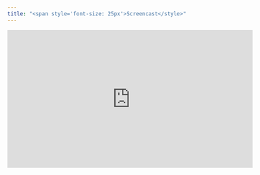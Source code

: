```yaml
---
title: "<span style='font-size: 25px'>Screencast</style>"
---
```


<iframe width="560" height="315" src="https://www.youtube.com/embed/gcFkotPL3jY" frameborder="0" allow="accelerometer; autoplay; encrypted-media; gyroscope; picture-in-picture" allowfullscreen></iframe>